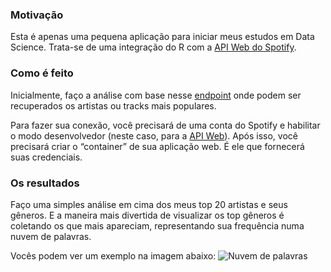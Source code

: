<!--
---
title: "My Top Genres in Spotify via R"
output: html_document
---

```r
knitr::opts_chunk$set(echo = TRUE)
```
-->
### Motivação

Esta é apenas uma pequena aplicação para iniciar meus estudos em Data Science.
Trata-se de uma integração do R com a [API Web do Spotify](https://developer.spotify.com/web-api/).

### Como é feito

Inicialmente, faço a análise com base nesse [endpoint](https://developer.spotify.com/web-api/console/get-current-user-top-artists-and-tracks/) onde podem ser recuperados os artistas ou tracks mais populares.

Para fazer sua conexão, você precisará de uma conta do Spotify e habilitar o modo desenvolvedor (neste caso, para a [API Web](https://developer.spotify.com/web-api/)). Após isso, você precisará criar o "container" de sua aplicação web. É ele que fornecerá suas credenciais.

### Os resultados

Faço uma simples análise em cima dos meus top 20 artistas e seus gêneros.
E a maneira mais divertida de visualizar os top gêneros é coletando os que mais apareciam, representando sua frequência numa nuvem de palavras.

Vocês podem ver um exemplo na imagem abaixo:
![Nuvem de palavras](https://github.com/thiagoassantos/r-spotify-popularity/blob/master/wordcloud.png "Wordcloud - Nuvem de palavras.")
